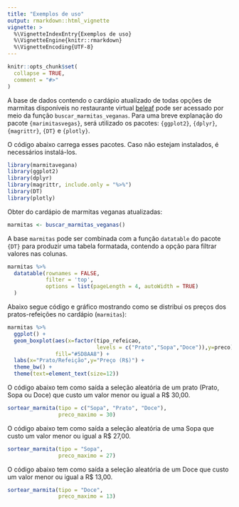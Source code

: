 ```yaml
---
title: "Exemplos de uso"
output: rmarkdown::html_vignette
vignette: >
  %\VignetteIndexEntry{Exemplos de uso}
  %\VignetteEngine{knitr::rmarkdown}
  %\VignetteEncoding{UTF-8}
---
```


```r
knitr::opts_chunk$set(
  collapse = TRUE,
  comment = "#>"
)
```

A base de dados contendo o cardápio atualizado de todas opções de marmitas  disponíveis no restaurante virtual [beleaf](https://www.beleaf.com.br/cardapio-marmitas-veganas) pode ser acessado por meio da função `buscar_marmitas_veganas`. Para uma breve explanação do pacote `{marimitasvegas}`, será utilizado os pacotes: `{ggplot2}`, `{dplyr}`, `{magrittr}`, `{DT}` e `{plotly}`.

O código abaixo carrega esses pacotes. Caso não estejam instalados, é necessários instalá-los.

```r
library(marmitavegana)
library(ggplot2)
library(dplyr)
library(magrittr, include.only = "%>%")
library(DT)
library(plotly)
```

Obter do cardápio de marmitas veganas atualizadas:

```r
marmitas <- buscar_marmitas_veganas()
```

A base `marmitas` pode ser combinada com a função `datatable` do pacote `{DT}` para produzir uma tabela formatada, contendo a opção para filtrar valores nas colunas.

```r
marmitas %>% 
  datatable(rownames = FALSE,
            filter = 'top', 
            options = list(pageLength = 4, autoWidth = TRUE)
  )
```

Abaixo segue código e gráfico mostrando como se distribui os preços dos pratos-refeições no cardápio (`marmitas`):

```r
marmitas %>% 
  ggplot() +
  geom_boxplot(aes(x=factor(tipo_refeicao,
                            levels = c("Prato","Sopa","Doce")),y=preco),
               fill="#5D8AA8") +
  labs(x="Prato/Refeição",y="Preço (R$)") +
  theme_bw() +
  theme(text=element_text(size=12))
```

O código abaixo tem como saída a seleção aleatória de um prato (Prato, Sopa ou Doce) que custo um valor menor ou igual a R$ 30,00.

```r
sortear_marmita(tipo = c("Sopa", "Prato", "Doce"), 
                preco_maximo = 30)
```

O código abaixo tem como saída a seleção aleatória de uma Sopa que custo um valor menor ou igual a R$ 27,00.

```r
sortear_marmita(tipo = "Sopa", 
                preco_maximo = 27)
```

O código abaixo tem como saída a seleção aleatória de um Doce que custo um valor menor ou igual a R$ 13,00.

```r
sortear_marmita(tipo = "Doce", 
                preco_maximo = 13)
```

